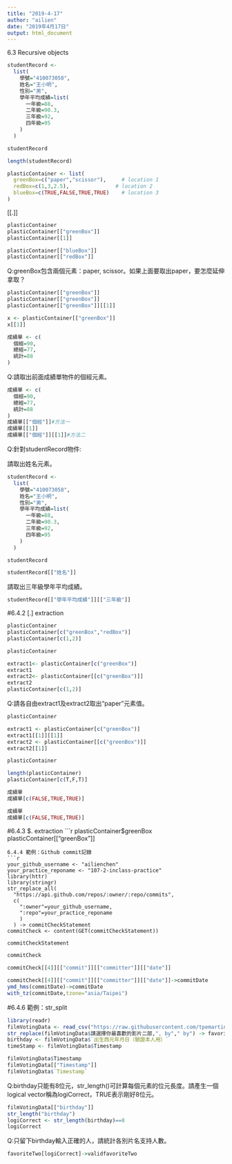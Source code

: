```yaml
---
title: "2019-4-17"
author: "ailien"
date: "2019年4月17日"
output: html_document
---
```


6.3 Recursive objects

```r
studentRecord <-
  list(
    學號="410073058",
    姓名="王小明",
    性別="男",
    學年平均成績=list(
      一年級=88,
      二年級=90.3,
      三年級=92,
      四年級=95
    )
  )

studentRecord
```

```r
length(studentRecord)
```

```r
plasticContainer <- list(
  greenBox=c("paper","scissor"),     # location 1
  redBox=c(1,3,2.5),               # location 2
  blueBox=c(TRUE,FALSE,TRUE,TRUE)    # location 3
)
```

[[.]]
```r
plasticContainer
plasticContainer[["greenBox"]] 
plasticContainer[[1]]
```

```r
plasticContainer[["blueBox"]]
plasticContainer[["redBox"]]
```

Q:greenBox包含兩個元素：paper, scissor。如果上面要取出paper，要怎麼延伸拿取？
```r
plasticContainer[["greenBox"]] 
plasticContainer[["greenBox"]] 
plasticContainer[["greenBox"]][[1]]
```

```r
x <- plasticContainer[["greenBox"]] 
x[[1]]
```

```r
成績單 <- c(
  個經=90,
  總經=77,
  統計=88
)
```

Q:請取出前面成績單物件的個經元素。

```r
成績單 <- c(
  個經=90,
  總經=77,
  統計=88
)
成績單[["個經"]]#方法一
成績單[[1]]
成績單[["個經"]][[1]]#方法二
```

Q:針對studentRecord物件:

請取出姓名元素。
```r
studentRecord <-
  list(
    學號="410073058",
    姓名="王小明",
    性別="男",
    學年平均成績=list(
      一年級=88,
      二年級=90.3,
      三年級=92,
      四年級=95
    )
  )

studentRecord
```

```r
studentRecord[["姓名"]]
```

請取出三年級學年平均成績。

```r
studentRecord[["學年平均成績"]][["三年級"]]
```

#6.4.2 [.] extraction

```r
plasticContainer
plasticContainer[c("greenBox","redBox")] 
plasticContainer[c(1,2)]
```

```r
plasticContainer

extract1<- plasticContainer[c("greenBox")] 
extract1
extract2<- plasticContainer[[c("greenBox")]]
extract2
plasticContainer[c(1,2)]
```

Q:請各自由extract1及extract2取出“paper”元素值。

```r
plasticContainer

extract1 <- plasticContainer[c("greenBox")]
extract1[[1]][[1]]
extract2 <- plasticContainer[[c("greenBox")]]
extract2[[1]]
```

```r
plasticContainer

length(plasticContainer)
plasticContainer[c(T,F,T)]
```

```r
成績單
成績單[c(FALSE,TRUE,TRUE)]
```

```r
成績單
成績單[c(FALSE,TRUE,TRUE)]
```

#6.4.3 $. extraction
```r
plasticContainer$greenBox
plasticContainer[["greenBox"]]
```
6.4.4 範例：Github commit記錄
```r
your_github_username <- "ailienchen"
your_practice_reponame <- "107-2-inclass-practice"
library(httr)
library(stringr)
str_replace_all(
  "https://api.github.com/repos/:owner/:repo/commits",
  c(
    ":owner"=your_github_username,
    ":repo"=your_practice_reponame
    )
  ) -> commitCheckStatement
commitCheck <- content(GET(commitCheckStatement))
```

```r
commitCheckStatement
```
```r
commitCheck
```

```r
commitCheck[[4]][["commit"]][["committer"]][["date"]]
```
```r
commitCheck[[4]][["commit"]][["committer"]][["date"]]->commitDate
ymd_hms(commitDate)->commitDate
with_tz(commitDate,tzone="asia/Taipei")
```


#6.4.6 範例：str_split
```r
library(readr)
filmVotingData <- read_csv("https://raw.githubusercontent.com/tpemartin/github-data/master/podcastcompetition3.csv")
str_replace(filmVotingData$請選擇你最喜歡的影片二部,", by"," by") -> favoriteTwo
birthday <- filmVotingData$`出生西元年月日（驗證本人用）`
timeStamp <- filmVotingData$Timestamp
```

```r
filmVotingData$Timestamp
filmVotingData[["Timestamp"]]
filmVotingData$`Timestamp`
```

Q:birthday只能有8位元，str_length()可計算每個元素的位元長度。請產生一個logical vector稱為logiCorrect，TRUE表示剛好8位元。
```r
filmVotingData[["birthday"]]
str_length("birthday")
logiCorrect <- str_length(birthday)==8
logiCorrect
```

Q:只留下birthday輸入正確的人，請統計各別片名支持人數。
```r
favoriteTwo[logiCorrect]->validfavoriteTwo
```




























